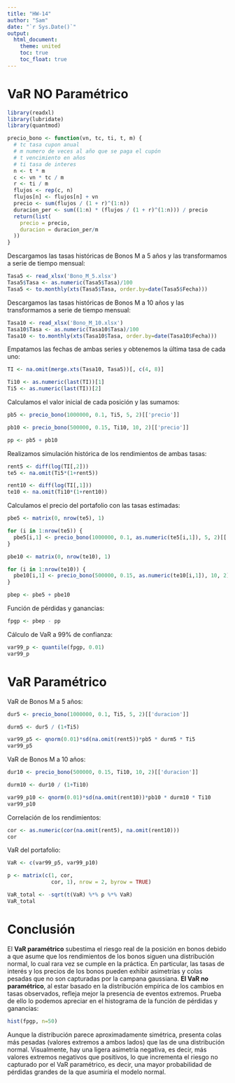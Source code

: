 ```yaml
---
title: "HW-14"
author: "Sam"
date: "`r Sys.Date()`"
output: 
  html_document:
    theme: united
    toc: true
    toc_float: true
---
```


# VaR NO Paramétrico

```r
library(readxl)
library(lubridate)
library(quantmod)
```

```r
precio_bono <- function(vn, tc, ti, t, m) {
  # tc tasa cupon anual
  # m numero de veces al año que se paga el cupón
  # t vencimiento en años
  # ti tasa de interes 
  n <- t * m               
  c <- vn * tc / m         
  r <- ti / m               
  flujos <- rep(c, n)
  flujos[n] <- flujos[n] + vn  
  precio <- sum(flujos / (1 + r)^(1:n))
  duracion_per <- sum((1:n) * (flujos / (1 + r)^(1:n))) / precio
  return(list(
    precio = precio,
    duracion = duracion_per/m
  ))
}
```

Descargamos las tasas históricas de Bonos M a 5 años y las transformamos a serie de tiempo mensual:

```r
Tasa5 <- read_xlsx('Bono_M_5.xlsx')
Tasa5$Tasa <- as.numeric(Tasa5$Tasa)/100
Tasa5 <- to.monthly(xts(Tasa5$Tasa, order.by=date(Tasa5$Fecha)))
```

Descargamos las tasas históricas de Bonos M a 10 años y las transformamos a serie de tiempo mensual:

```r
Tasa10 <- read_xlsx('Bono_M_10.xlsx')
Tasa10$Tasa <- as.numeric(Tasa10$Tasa)/100
Tasa10 <- to.monthly(xts(Tasa10$Tasa, order.by=date(Tasa10$Fecha)))
```

Empatamos las fechas de ambas series y obtenemos la última tasa de cada uno:

```r
TI <- na.omit(merge.xts(Tasa10, Tasa5))[, c(4, 8)]

Ti10 <- as.numeric(last(TI))[1]
Ti5 <- as.numeric(last(TI))[2]
```

Calculamos el valor inicial de cada posición y las sumamos:

```r
pb5 <- precio_bono(1000000, 0.1, Ti5, 5, 2)[['precio']]

pb10 <- precio_bono(500000, 0.15, Ti10, 10, 2)[['precio']]

pp <- pb5 + pb10
```

Realizamos simulación histórica de los rendimientos de ambas tasas:

```r
rent5 <- diff(log(TI[,2]))
te5 <- na.omit(Ti5*(1+rent5))
```

```r
rent10 <- diff(log(TI[,1]))
te10 <- na.omit(Ti10*(1+rent10))
```

Calculamos el precio del portafolio con las tasas estimadas:

```r
pbe5 <- matrix(0, nrow(te5), 1)

for (i in 1:nrow(te5)) {
  pbe5[i,1] <- precio_bono(1000000, 0.1, as.numeric(te5[i,1]), 5, 2)[['precio']]
}

pbe10 <- matrix(0, nrow(te10), 1)

for (i in 1:nrow(te10)) {
  pbe10[i,1] <- precio_bono(500000, 0.15, as.numeric(te10[i,1]), 10, 2)[['precio']]
}

pbep <- pbe5 + pbe10
```

Función de pérdidas y ganancias:

```r
fpgp <- pbep - pp
```

Cálculo de VaR a 99% de confianza:

```r
var99_p <- quantile(fpgp, 0.01)
var99_p
```

# VaR Paramétrico

VaR de Bonos M a 5 años:

```r
dur5 <- precio_bono(1000000, 0.1, Ti5, 5, 2)[['duracion']]

durm5 <- dur5 / (1+Ti5)

var99_p5 <- qnorm(0.01)*sd(na.omit(rent5))*pb5 * durm5 * Ti5
var99_p5
```

VaR de Bonos M a 10 años:

```r
dur10 <- precio_bono(500000, 0.15, Ti10, 10, 2)[['duracion']]

durm10 <- dur10 / (1+Ti10)

var99_p10 <- qnorm(0.01)*sd(na.omit(rent10))*pb10 * durm10 * Ti10
var99_p10
```

Correlación de los rendimientos:

```r
cor <- as.numeric(cor(na.omit(rent5), na.omit(rent10)))
cor
```

VaR del portafolio:

```r
VaR <- c(var99_p5, var99_p10)

p <- matrix(c(1, cor,
              cor, 1), nrow = 2, byrow = TRUE)

VaR_total <- -sqrt(t(VaR) %*% p %*% VaR)
VaR_total
```

# Conclusión

El **VaR paramétrico** subestima el riesgo real de la posición en bonos debido a que asume que los rendimientos de los bonos siguen una distribución normal, lo cual rara vez se cumple en la práctica. En particular, las tasas de interés y los precios de los bonos pueden exhibir asimetrías y colas pesadas que no son capturadas por la campana gaussiana. **El VaR no paramétrico**, al estar basado en la distribución empírica de los cambios en tasas observados, refleja mejor la presencia de eventos extremos. Prueba de ello lo podemos apreciar en el histograma de la función de pérdidas y ganancias:

```r
hist(fpgp, n=50)
```

Aunque la distribución parece aproximadamente simétrica, presenta colas más pesadas (valores extremos a ambos lados) que las de una distribución normal. Visualmente, hay una ligera asimetría negativa, es decir, más valores extremos negativos que positivos, lo que incrementa el riesgo no capturado por el VaR paramétrico, es decir, una mayor probabilidad de pérdidas grandes de la que asumiría el modelo normal.
